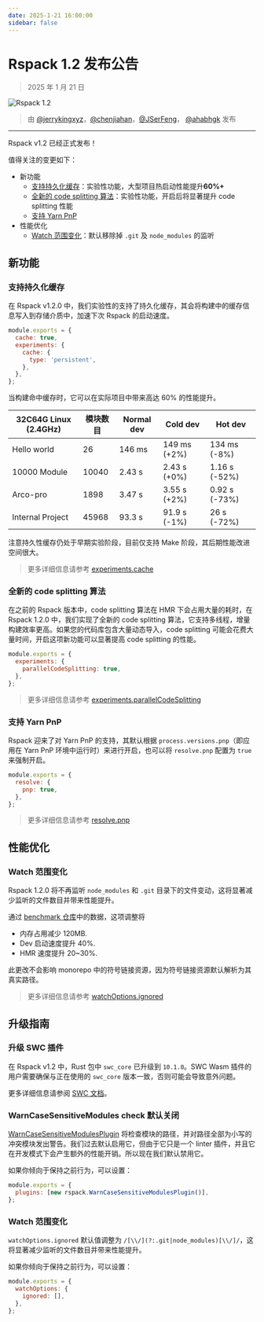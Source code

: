 ```yaml
---
date: 2025-1-21 16:00:00
sidebar: false
---
```


# Rspack 1.2 发布公告

> 2025 年 1 月 21 日

![Rspack 1.2](https://assets.rspack.dev/rspack/rspack-banner-v1-2.png)

> 由 [@jerrykingxyz](https://github.com/jerrykingxyz)，[@chenjiahan](https://github.com/chenjiahan)，[@JSerFeng](https://github.com/JSerFeng)， [@ahabhgk](https://github.com/ahabhgk) 发布

---

Rspack v1.2 已经正式发布！

值得关注的变更如下：

- 新功能
  - [支持持久化缓存](#支持持久化缓存)：实验性功能，大型项目热启动性能提升**60%+**
  - [全新的 code splitting 算法](#全新的-code-splitting-算法)：实验性功能，开启后将显著提升 code splitting 性能
  - [支持 Yarn PnP](#支持-yarn-pnp)
- 性能优化
  - [Watch 范围变化](#watch-范围变化)：默认移除掉 `.git` 及 `node_modules` 的监听

## 新功能

### 支持持久化缓存

在 Rspack v1.2.0 中，我们实验性的支持了持久化缓存，其会将构建中的缓存信息写入到存储介质中，加速下次 Rspack 的启动速度。

```js title=rspack.config.js
module.exports = {
  cache: true,
  experiments: {
    cache: {
      type: 'persistent',
    },
  },
};
```

当构建命中缓存时，它可以在实际项目中带来高达 60% 的性能提升。

| 32C64G Linux (2.4GHz) | 模块数目 | Normal dev | Cold dev     | Hot dev       |
| --------------------- | -------- | ---------- | ------------ | ------------- |
| Hello world           | 26       | 146 ms     | 149 ms (+2%) | 134 ms (-8%)  |
| 10000 Module          | 10040    | 2.43 s     | 2.43 s (+0%) | 1.16 s (-52%) |
| Arco-pro              | 1898     | 3.47 s     | 3.55 s (+2%) | 0.92 s (-73%) |
| Internal Project      | 45968    | 93.3 s     | 91.9 s (-1%) | 26 s (-72%)   |

注意持久性缓存仍处于早期实验阶段，目前仅支持 Make 阶段，其后期性能改进空间很大。

> 更多详细信息请参考 [experiments.cache](/config/experiments#experimentscache)

### 全新的 code splitting 算法

在之前的 Rspack 版本中，code splitting 算法在 HMR 下会占用大量的耗时，在 Rspack 1.2.0 中，我们实现了全新的 code splitting 算法，它支持多线程，增量构建效率更高。如果您的代码库包含大量动态导入，code splitting 可能会花费大量时间，开启这项新功能可以显著提高 code splitting 的性能。

```js title="rspack.config.js"
module.exports = {
  experiments: {
    parallelCodeSplitting: true,
  },
};
```

> 更多详细信息请参考 [experiments.parallelCodeSplitting](/config/experiments#experimentsparallelcodesplitting)

### 支持 Yarn PnP

Rspack 迎来了对 Yarn PnP 的支持，其默认根据 `process.versions.pnp`（即应用在 Yarn PnP 环境中运行时）来进行开启，也可以将 `resolve.pnp` 配置为 `true` 来强制开启。

```js title="rspack.config.js"
module.exports = {
  resolve: {
    pnp: true,
  },
};
```

> 更多详细信息请参考 [resolve.pnp](/config/resolve#resolvepnp)

## 性能优化

### Watch 范围变化

Rspack 1.2.0 将不再监听 `node_modules` 和 `.git` 目录下的文件变动，这将显著减少监听的文件数目并带来性能提升。

通过 [benchmark 仓库](https://github.com/rspack-contrib/build-tools-performance)中的数据，这项调整将

- 内存占用减少 120MB.
- Dev 启动速度提升 40%.
- HMR 速度提升 20~30%.

此更改不会影响 monorepo 中的符号链接资源，因为符号链接资源默认解析为其真实路径。

> 更多详细信息请参考 [watchOptions.ignored](/config/watch#watchoptionsignored)

## 升级指南

### 升级 SWC 插件

在 Rspack v1.2 中，Rust 包中 `swc_core` 已升级到 `10.1.0`。SWC Wasm 插件的用户需要确保与正在使用的 `swc_core` 版本一致，否则可能会导致意外问题。

更多详细信息请参阅 [SWC 文档](https://swc.rs/docs/plugin/selecting-swc-core)。

### WarnCaseSensitiveModules check 默认关闭

[WarnCaseSensitiveModulesPlugin](/plugins/webpack/warn-case-sensitive-modules-plugin) 将检查模块的路径，并对路径全部为小写的冲突模块发出警告。我们过去默认启用它，但由于它只是一个 linter 插件，并且它在开发模式下会产生额外的性能开销。所以现在我们默认禁用它。

如果你倾向于保持之前行为，可以设置：

```js title="rspack.config.js"
module.exports = {
  plugins: [new rspack.WarnCaseSensitiveModulesPlugin()],
};
```

### Watch 范围变化

`watchOptions.ignored` 默认值调整为 `/[\\/](?:.git|node_modules)[\\/]/`，这将显著减少监听的文件数目并带来性能提升。

如果你倾向于保持之前行为，可以设置：

```js title="rspack.config.js"
module.exports = {
  watchOptions: {
    ignored: [],
  },
};
```
